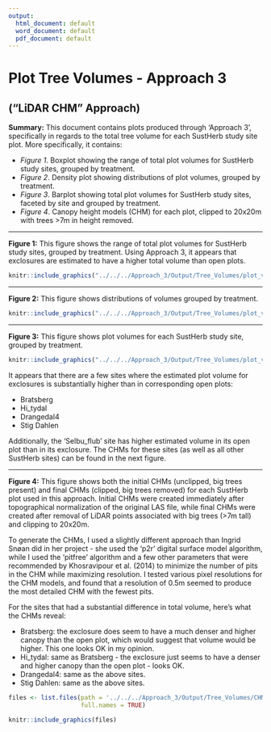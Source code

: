 ```yaml
---
output:
  html_document: default
  word_document: default
  pdf_document: default
---
```

# Plot Tree Volumes - Approach 3
## ("LiDAR CHM" Approach)

**Summary:**
This document contains plots produced through 'Approach 3', specifically in regards to the total tree volume for each SustHerb study site plot. More specifically, it contains:

* *Figure 1*. Boxplot showing the range of total plot volumes for SustHerb study sites, grouped by treatment.
* *Figure 2*. Density plot showing distributions of plot volumes, grouped by treatment.
* *Figure 3*. Barplot showing total plot volumes for SustHerb study sites, faceted by site and grouped by treatment.
* *Figure 4*. Canopy height models (CHM) for each plot, clipped to 20x20m with trees >7m in height removed.  
  
***

**Figure 1:**
This figure shows the range of total plot volumes for SustHerb study sites, grouped by treatment. Using Approach 3, it appears that exclosures are estimated to have a higher total volume than open plots.
  
  
```r
knitr::include_graphics("../../../Approach_3/Output/Tree_Volumes/plot_volumes_approach_3.png")
```


***
\pagebreak

**Figure 2:**
This figure shows distributions of volumes grouped by treatment.
  
```r
knitr::include_graphics("../../../Approach_3/Output/Tree_Volumes/plot_volumes_density_approach_3.png")
```

***

\pagebreak

**Figure 3:**
This figure shows plot volumes for each SustHerb study site, grouped by treatment.
  
```r
knitr::include_graphics("../../../Approach_3/Output/Tree_Volumes/plot_volumes_faceted_approach_3.png")
```
\pagebreak

It appears that there are a few sites where the estimated plot volume for exclosures is substantially higher than in corresponding open plots:

* Bratsberg
* Hi_tydal
* Drangedal4
* Stig Dahlen

Additionally, the 'Selbu_flub' site has higher estimated volume in its open plot than in its exclosure. The CHMs for these sites (as well as all other SustHerb sites) can be found in the next figure.

***

**Figure 4:**
This figure shows both the initial CHMs (unclipped, big trees present) and final CHMs (clipped, big trees removed) for each SustHerb plot used in this approach. Initial CHMs were created immediately after topographical normalization of the original LAS file, while final CHMs were created after removal of LiDAR points associated with big trees (>7m tall) and clipping to 20x20m.

To generate the CHMs, I used a slightly different approach than Ingrid Snøan did in her project - she used the 'p2r' digital surface model algorithm, while I used the 'pitfree' algorithm and a few other parameters that were recommended by Khosravipour et al. (2014) to minimize the number of pits in the CHM while maximizing resolution. I tested various pixel resolutions for the CHM models, and found that a resolution of 0.5m seemed to produce the most detailed CHM with the fewest pits.

For the sites that had a substantial difference in total volume, here's what the CHMs reveal:

* Bratsberg: the exclosure does seem to have a much denser and higher canopy than the open plot, which would suggest that volume would be higher. This one looks OK in my opinion.
* Hi_tydal: same as Bratsberg - the exclosure just seems to have a denser and higher canopy than the open plot - looks OK.
* Drangedal4: same as the above sites.
* Stig Dahlen: same as the above sites.


```r

files <- list.files(path = '../../../Approach_3/Output/Tree_Volumes/CHM/',
                    full.names = TRUE)

knitr::include_graphics(files)

```
